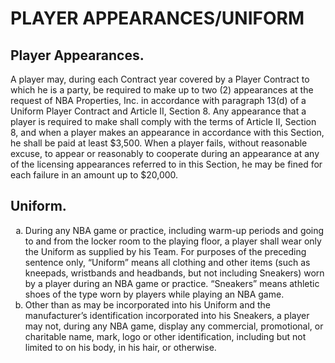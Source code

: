 # PLAYER APPEARANCES/UNIFORM

## Player Appearances.

A player may, during each Contract year covered by a Player Contract to which he is a party, be required to make up to two (2) appearances at the request of NBA Properties, Inc. in accordance with paragraph 13(d) of a Uniform Player Contract and Article II, Section 8. Any appearance that a player is required to make shall comply with the terms of Article II, Section 8, and when a player makes an appearance in accordance with this Section, he shall be paid at least \$3,500. When a player fails, without reasonable excuse, to appear or reasonably to cooperate during an appearance at any of the licensing appearances referred to in this Section, he may be fined for each failure in an amount up to \$20,000.

## Uniform.

(a) During any NBA game or practice, including warm-up periods and going to and from the locker room to the playing floor, a player shall wear only the Uniform as supplied by his Team. For purposes of the preceding sentence only, "Uniform" means all clothing and other items (such as kneepads, wristbands and headbands, but not including Sneakers) worn by a player during an NBA game or practice. "Sneakers" means athletic shoes of the type worn by players while playing an NBA game.
(b) Other than as may be incorporated into his Uniform and the manufacturer's identification incorporated into his Sneakers, a player may not, during any NBA game, display any commercial, promotional, or charitable name, mark, logo or other identification, including but not limited to on his body, in his hair, or otherwise.
